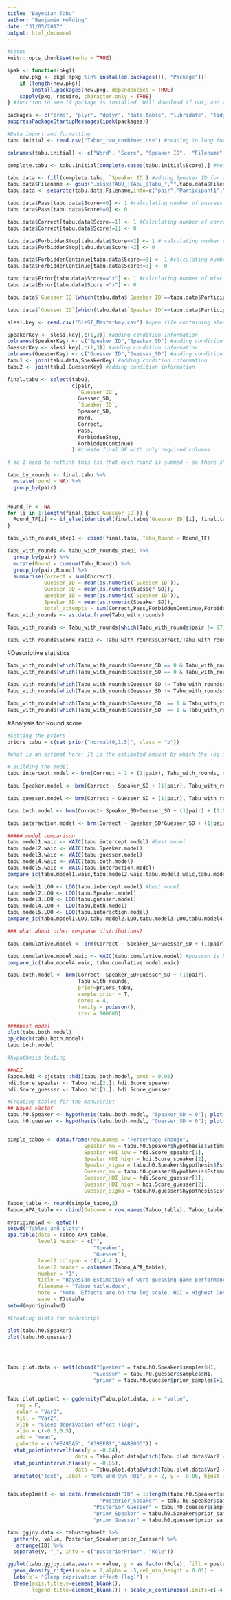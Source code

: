 ```yaml
---
title: "Bayesian Tabu"
author: "Benjamin Holding"
date: "31/05/2017"
output: html_document
---
```



```r
#Setup
knitr::opts_chunk$set(echo = TRUE)

ipak <- function(pkg){
    new.pkg <- pkg[!(pkg %in% installed.packages()[, "Package"])]
    if (length(new.pkg)) 
        install.packages(new.pkg, dependencies = TRUE)
    sapply(pkg, require, character.only = TRUE)
} #function to see if package is installed. Will download if not, and then opens it.

packages <- c("brms", "plyr", "dplyr", "data.table", "lubridate", "tidyr", "xlsx", "tidyr", "apaStyle","sjstats", "BEST", "ggridges", "ggpubr", "tidybayes") #packages that are required
suppressPackageStartupMessages(ipak(packages))

```


```r
#Data import and formatting
tabu.initial <- read.csv("Taboo_raw_combined.csv") #reading in long form data

colnames(tabu.initial) <- c("Word",	"Score", "Speaker ID",	"Filename", "Notes") #changing column names

complete.tabu <- tabu.initial[complete.cases(tabu.initial$Score),] #removing missing rows

tabu.data <- fill(complete.tabu, `Speaker ID`) #adding Speaker ID for all rows
tabu.data$Filename <- gsub(".xlsx|TABU_|TAbu_|Tabu_","",tabu.data$Filename) # changing file name to get pair identity
tabu.data <- separate(tabu.data,Filename,into=c("pair","Participant1","Participant2")) #add pair identity and seperate participant roles

tabu.data$Pass[tabu.data$Score==0] <- 1 #calculating number of passess
tabu.data$Pass[tabu.data$Score!=0] <- 0

tabu.data$Correct[tabu.data$Score==1] <- 1 #Calculating number of correct guesses
tabu.data$Correct[tabu.data$Score!=1] <- 0

tabu.data$ForbiddenStop[tabu.data$Score==2] <- 1 # calculating number of forbidden word errors
tabu.data$ForbiddenStop[tabu.data$Score!=2] <- 0

tabu.data$ForbiddenContinue[tabu.data$Score==3] <- 1 #calculating number of forbidden & cont. errors
tabu.data$ForbiddenContinue[tabu.data$Score!=3] <- 0

tabu.data$Error[tabu.data$Score=="x"] <- 1 #calculating number of misc. errors
tabu.data$Error[tabu.data$Score!="x"] <- 0

tabu.data$`Guesser ID`[which(tabu.data$`Speaker ID`==tabu.data$Participant1)] <- tabu.data$Participant2[which(tabu.data$`Speaker ID`==tabu.data$Participant1)] #specifying guesser

tabu.data$`Guesser ID`[which(tabu.data$`Speaker ID`==tabu.data$Participant2)] <- tabu.data$Participant1[which(tabu.data$`Speaker ID`==tabu.data$Participant2)] # specifying guesser

slesi.key <- read.csv("SleSI_Masterkey.csv") #open file containing sleep condition

SpeakerKey <- slesi.key[,c(1,3)] #adding condition information
colnames(SpeakerKey) <- c("Speaker ID","Speaker_SD") #adding condition information
GuesserKey <- slesi.key[,c(1,3)] #adding condition information
colnames(GuesserKey) <- c("Guesser ID","Guesser_SD") #adding condition information
tabu1 <- join(tabu.data,SpeakerKey) #adding condition information
tabu2 <- join(tabu1,GuesserKey) #adding condition information

final.tabu <- select(tabu2,
                     c(pair,
                       `Guesser ID`,
                       Guesser_SD,
                       `Speaker ID`,
                       Speaker_SD,
                       Word,
                       Correct,
                       Pass,
                       ForbiddenStop,
                       ForbiddenContinue)
                     ) #create final DF with only required columns

# so I need to rethink this (so that each round is summed - so there should be 6 numbers per pair)

tabu_by_rounds <- final.tabu %>% 
  mutate(round = NA) %>%
  group_by(pair)
  

Round_TF <- NA
for (i in 1:length(final.tabu$`Guesser ID`)) {
  Round_TF[i] <- if_else(identical(final.tabu$`Guesser ID`[i], final.tabu$`Guesser ID`[i-1]), 0, 1)
}

tabu_with_rounds_step1 <- cbind(final.tabu, Tabu_Round = Round_TF)

Tabu_with_rounds <- tabu_with_rounds_step1 %>%
  group_by(pair) %>% 
  mutate(Round = cumsum(Tabu_Round)) %>%
  group_by(pair,Round) %>%
  summarise(Correct = sum(Correct), 
            Guesser_ID = mean(as.numeric(`Guesser ID`)), 
            Guesser_SD = mean(as.numeric(Guesser_SD)),
            Speaker_ID = mean(as.numeric(`Speaker ID`)), 
            Speaker_SD = mean(as.numeric(Speaker_SD)),
            total_attempts = sum(Correct,Pass,ForbiddenContinue,ForbiddenContinue))
Tabu_with_rounds <- as.data.frame(Tabu_with_rounds)

Tabu_with_rounds <- Tabu_with_rounds[which(Tabu_with_rounds$pair != 97),] #removing pair with person under 18 years old. 

Tabu_with_rounds$Score_ratio <- Tabu_with_rounds$Correct/Tabu_with_rounds$total_attempts #3rd outcome variable


```

#Descriptive statistics
```r
Tabu_with_rounds[which(Tabu_with_rounds$Guesser_SD == 0 & Tabu_with_rounds$Speaker_SD == 0),] %>% summarise_all(mean) %>% print.data.frame()
Tabu_with_rounds[which(Tabu_with_rounds$Guesser_SD == 0 & Tabu_with_rounds$Speaker_SD == 0),] %>% summarise_all(sd) %>% print.data.frame()

Tabu_with_rounds[which(Tabu_with_rounds$Guesser_SD != Tabu_with_rounds$Speaker_SD),] %>% summarise_all(mean) %>% print.data.frame()
Tabu_with_rounds[which(Tabu_with_rounds$Guesser_SD != Tabu_with_rounds$Speaker_SD),] %>% summarise_all(sd) %>% print.data.frame()

Tabu_with_rounds[which(Tabu_with_rounds$Guesser_SD  == 1 & Tabu_with_rounds$Speaker_SD == 1),] %>% summarise_all(mean) %>% print.data.frame()
Tabu_with_rounds[which(Tabu_with_rounds$Guesser_SD  == 1 & Tabu_with_rounds$Speaker_SD == 1),] %>% summarise_all(sd) %>% print.data.frame()
```


#Analysis for Round score
```r
#Setting the priors
priors_tabu = c(set_prior("normal(0,1.5)", class = "b"))

#what is an estimat here: It is the estimated amount by which the log odds of the DV (score) would increase if IV (Sleepdep) were one unit higher.

# Building the model
tabu.intercept.model <- brm(Correct ~ 1 + (1|pair), Tabu_with_rounds, sample_prior = T, cores = 4,family = poisson())

tabu.Speaker.model <- brm(Correct ~ Speaker_SD + (1|pair), Tabu_with_rounds,prior=priors_tabu, sample_prior = T, cores = 4,family = poisson())

tabu.guesser.model <- brm(Correct ~ Guesser_SD + (1|pair), Tabu_with_rounds,prior=priors_tabu, sample_prior = T, cores = 4,family = poisson())

tabu.both.model <- brm(Correct~ Speaker_SD+Guesser_SD + (1|pair) + (1|Guesser_ID) + (1|Speaker_ID), Tabu_with_rounds,prior=priors_tabu, sample_prior = T, cores = 4,family = poisson())

tabu.interaction.model <- brm(Correct ~ Speaker_SD*Guesser_SD + (1|pair), Tabu_with_rounds,prior=priors_tabu, sample_prior = T, cores = 4,family = poisson())

##### model comparison
tabu.model1.waic <- WAIC(tabu.intercept.model) #best model
tabu.model2.waic <- WAIC(tabu.Speaker.model)
tabu.model3.waic <- WAIC(tabu.guesser.model)
tabu.model4.waic <- WAIC(tabu.both.model) 
tabu.model5.waic <- WAIC(tabu.interaction.model)
compare_ic(tabu.model1.waic,tabu.model2.waic,tabu.model3.waic,tabu.model4.waic,tabu.model5.waic) 

tabu.model1.LOO <- LOO(tabu.intercept.model) #best model
tabu.model2.LOO <- LOO(tabu.Speaker.model) 
tabu.model3.LOO <- LOO(tabu.guesser.model)
tabu.model4.LOO <- LOO(tabu.both.model) 
tabu.model5.LOO <- LOO(tabu.interaction.model)
compare_ic(tabu.model1.LOO,tabu.model2.LOO,tabu.model3.LOO,tabu.model4.LOO,tabu.model5.LOO) #same again here

### what about other response distributions?

tabu.cumulative.model <- brm(Correct ~ Speaker_SD+Guesser_SD + (1|pair), Tabu_with_rounds,prior=priors_tabu, sample_prior = T, cores = 4,family = cumulative)

tabu.cumulative.model.waic <- WAIC(tabu.cumulative.model) #poisson is best
compare_ic(tabu.model4.waic, tabu.cumulative.model.waic)

tabu.both.model <- brm(Correct~ Speaker_SD+Guesser_SD + (1|pair), 
                       Tabu_with_rounds,
                       prior=priors_tabu, 
                       sample_prior = T, 
                       cores = 4,
                       family = poisson(),
                       iter = 100000)

####best model 
plot(tabu.both.model)
pp_check(tabu.both.model)
tabu.both.model

#hypothesis testing

##HDI
Taboo.hdi <-sjstats::hdi(tabu.both.model, prob = 0.95)
hdi.Score_speaker <- Taboo.hdi[2,]; hdi.Score_speaker
hdi.Score_guesser <- Taboo.hdi[3,]; hdi.Score_guesser
```


```r
#Creating tables for the manuscript
## Bayes Factor
tabu.h0.Speaker <- hypothesis(tabu.both.model, "Speaker_SD = 0"); plot(tabu.h0.Speaker)
tabu.h0.guesser <- hypothesis(tabu.both.model, "Guesser_SD = 0"); plot(tabu.h0.guesser)


simple_taboo <- data.frame(row.names = "Percentage change",
                         Speaker_mu = tabu.h0.Speaker$hypothesis$Estimate,
                         Speaker_HDI_low = hdi.Score_speaker[1],
                         Speaker_HDI_high = hdi.Score_speaker[2],
                         Speaker_sigma = tabu.h0.Speaker$hypothesis$Est.Error,
                         Guesser_mu = tabu.h0.guesser$hypothesis$Estimate,
                         Guesser_HDI_low = hdi.Score_guesser[1],
                         Guesser_HDI_high = hdi.Score_guesser[2],
                         Guesser_sigma = tabu.h0.guesser$hypothesis$Est.Error)

Taboo_table <- round(simple_taboo,2)
Taboo_APA_table <- cbind(Outcome = row.names(Taboo_table), Taboo_table)

myoriginalwd <- getwd()
setwd("Tables_and_plots")
apa.table(data = Taboo_APA_table,
          level1.header = c("",
                            "Speaker", 
                            "Guesser"),
          level1.colspan = c(1,4,4 ),
          level2.header = colnames(Taboo_APA_table),
          number = "1",
          title = "Bayesian Estimation of word guessing game performance",
          filename = "Taboo_table.docx",
          note = "Note. Effects are on the log scale. HDI = Highest Density Interval; Std.dev = residual standard deviation",
          save = T)$table
setwd(myoriginalwd)
```


```r
#Creating plots for manuscript

plot(tabu.h0.Speaker)
plot(tabu.h0.guesser)




Tabu.plot.data <- melt(cbind("Speaker" = tabu.h0.Speaker$samples$H1, 
                            "Guesser" = tabu.h0.guesser$samples$H1,
                            "prior" = tabu.h0.guesser$prior_samples$H1))


Tabu.plot.option1 <- ggdensity(Tabu.plot.data, x = "value", 
   rug = F,
   color = "Var2",
   fill = "Var2",
   xlab = "Sleep deprivation effect (log)",
   xlim = c(-0.5,0.5),
   add = "mean",
   palette = c("#E495A5", "#39BEB1","#ABB065")) + 
  stat_pointintervalh(aes(y = -0.04), 
                      data = Tabu.plot.data[which(Tabu.plot.data$Var2 == "Speaker"),], fun.data = mean_hdih, .prob = c(.95, .80), color = "#E495A5") +
  stat_pointintervalh(aes(y = -0.05), 
                      data = Tabu.plot.data[which(Tabu.plot.data$Var2 == "Guesser"),], fun.data = mean_hdih, .prob = c(.95, .80), color = "#39BEB1") +
  annotate("text", label = "80% and 95% HDI", x = 2, y = -0.06, hjust = 0, vjust = 0.3)


tabustep1melt <- as.data.frame(cbind("ID" = 1:length(tabu.h0.Speaker$samples$H1),
                              "Posterior_Speaker" = tabu.h0.Speaker$samples$H1, 
                            "Posterior_Guesser" = tabu.h0.guesser$samples$H1,
                            "prior_Speaker" = tabu.h0.Speaker$prior_samples$H1,
                            "prior_Guesser" = tabu.h0.guesser$prior_samples$H1))

tabu.ggjoy.data <- tabustep1melt %>% 
  gather(v, value, Posterior_Speaker:prior_Guesser) %>% 
   arrange(ID) %>% 
  separate(v, "_", into = c("posteriorPrior", "Role"))

ggplot(tabu.ggjoy.data,aes(x = value, y = as.factor(Role), fill = posteriorPrior)) +
  geom_density_ridges(scale = 2,alpha = .5,rel_min_height = 0.01) +  
  labs(x = "Sleep deprivation effect (log)") +
  theme(axis.title.y=element_blank(),
        legend.title=element_blank()) + scale_x_continuous(limits=c(-4, 4)) + scale_fill_cyclical(values = c("#E495A5", "#ABB065"), guide = "legend")
```